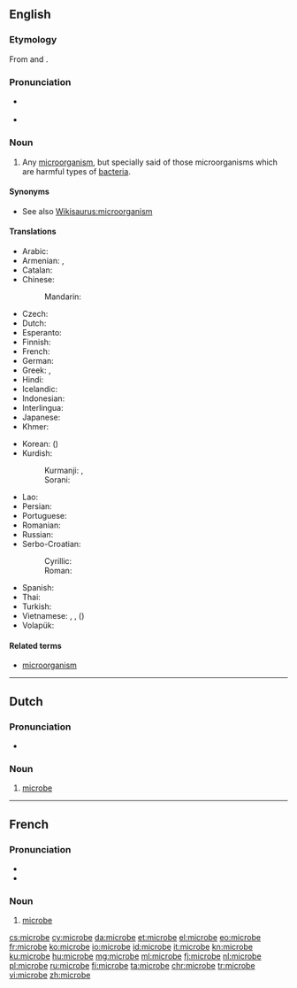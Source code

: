 ==English==

===Etymology===
From {{etyl|grc|en}} {{term|sc=polytonic|μικρός|tr=mikros||small|lang=grc}} and {{term|sc=polytonic|βίος|tr=bios||life|lang=grc}}.

===Pronunciation===
* {{a|US}} {{IPA|/ˈmaikɹoʊb/}}
* {{audio|en-us-microbe.ogg|Audio (US)|lang=en}}

===Noun===
{{en-noun}}

# {{context|microbiology|lang=en}} Any [[microorganism]], but specially said of those microorganisms which are harmful types of [[bacteria]].

====Synonyms====
* See also [[Wikisaurus:microorganism]]

====Translations====
{{trans-top|microorganism}}
* Arabic: {{t|ar|ميكروب|m|tr=mikrūb|sc=Arab}}
* Armenian: {{t|hy|մանրէ|tr=manrē}}, {{t|hy|միկրոբ|tr=mikrob}}
* Catalan: {{t|ca|microbi|m}}
* Chinese:
*: Mandarin: {{t+|cmn|微生物|tr=wéishēngwù|sc=Hani}}
* Czech: {{t|cs|mikrob|m}}
* Dutch: {{t+|nl|microbe|m|f}}
* Esperanto: {{t|eo|mikrobo}}
* Finnish: {{t+|fi|mikrobi}}
* French: {{t+|fr|microbe|m}}
* German: {{t|de|Mikrobe|f}}
* Greek: {{t|el|μικρoοργανισμός|m|tr=mikroorganismós|sc=Grek}}, {{t+|el|μικρόβιο|n|tr=mikróvio}}
* Hindi: {{t|hi|सूक्ष्मजीव|tr=sūkṣmajīv|sc=Deva}}
* Icelandic: {{t|is|örvera|f}}
* Indonesian: {{t+|id|mikroba}}
* Interlingua: {{t|ia|microbio}}
* Japanese: {{t+|ja|微生物|tr=[[びせいぶつ]], biseibutsu}}
* Khmer: {{t|km|អតិសុខុមប្រាណ|sc=Khmr|tr=a’te’ so’kʰom praan}}
{{trans-mid}}
* Korean: {{t+|ko|미생물|tr=misaengmul|sc=Kore}} ({{t+|ko|微生物|sc=Kore}})
* Kurdish:
*: Kurmanji: {{t|ku|mikrob}}, {{t+|ku|mîkrob|f}}
*: Sorani: {{t|ckb|میکرۆب|tr=mîkrob}}
* Lao: {{t+|lo|ຈຸນລະຊີບ|tr=chun la sīp|sc=Laoo}}
* Persian: {{t+|fa|میکرب|tr=mikrob}}
* Portuguese: {{t|pt|micróbio|m}}
* Romanian: {{t+|ro|microb|m}}
* Russian: {{t+|ru|микроб|m|tr=mikrób}}
* Serbo-Croatian:
*: Cyrillic: {{t|sh|мѝкро̄б|m}}
*: Roman: {{t|sh|mìkrōb|m}}
* Spanish: {{t+|es|microbio}}
* Thai: {{t|th|จุลชีพ|tr=jun lá chêep|sc=Thai}}
* Turkish: {{t+|tr|mikrop}}
* Vietnamese: {{t|vi|vi trùng}}, {{t+|vi|vi khuẩn}}, {{t|vi|vi sinh vật}} ({{t|vi|微生物}})
* Volapük: {{t|vo|mikröb}}
{{trans-bottom}}

====Related terms====
* [[microorganism]]

----

==Dutch==

===Pronunciation===
* {{audio|Nl-microbe.ogg|Audio|lang=nl}}
{{hyphenation|mi|cro|be|lang=nl}}
===Noun===
{{nl-noun|f|-en|pl2=-s|microbetje}}

# {{context|microbiology|lang=nl}} [[#English|microbe]]

----

==French==

===Pronunciation===
* {{audio|Fr-microbe.ogg|audio|lang=fr}}
* {{IPA|/mi.kʁɔb/|lang=fr}}

===Noun===
{{fr-noun|m}}

# {{context|microbiology|lang=fr}} [[#English|microbe]]

[[cs:microbe]]
[[cy:microbe]]
[[da:microbe]]
[[et:microbe]]
[[el:microbe]]
[[eo:microbe]]
[[fr:microbe]]
[[ko:microbe]]
[[io:microbe]]
[[id:microbe]]
[[it:microbe]]
[[kn:microbe]]
[[ku:microbe]]
[[hu:microbe]]
[[mg:microbe]]
[[ml:microbe]]
[[fj:microbe]]
[[nl:microbe]]
[[pl:microbe]]
[[ru:microbe]]
[[fi:microbe]]
[[ta:microbe]]
[[chr:microbe]]
[[tr:microbe]]
[[vi:microbe]]
[[zh:microbe]]